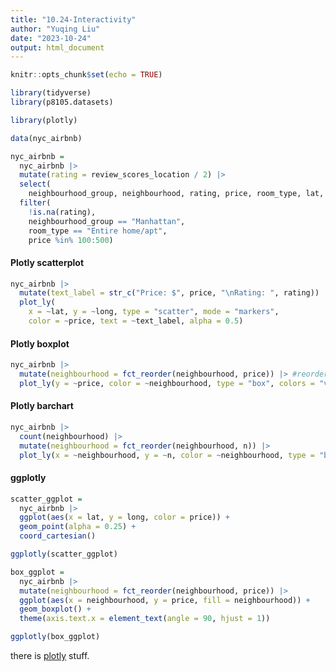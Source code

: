 ```yaml
---
title: "10.24-Interactivity"
author: "Yuqing Liu"
date: "2023-10-24"
output: html_document
---
```


```r
knitr::opts_chunk$set(echo = TRUE)
```

```r
library(tidyverse)
library(p8105.datasets)

library(plotly)
```

```r
data(nyc_airbnb)

nyc_airbnb = 
  nyc_airbnb |> 
  mutate(rating = review_scores_location / 2) |>
  select(
    neighbourhood_group, neighbourhood, rating, price, room_type, lat, long) |>
  filter(
    !is.na(rating), 
    neighbourhood_group == "Manhattan",
    room_type == "Entire home/apt",
    price %in% 100:500)
```

#### Plotly scatterplot

```r
nyc_airbnb |>
  mutate(text_label = str_c("Price: $", price, "\nRating: ", rating)) |>  # \n is a line break
  plot_ly(
    x = ~lat, y = ~long, type = "scatter", mode = "markers",
    color = ~price, text = ~text_label, alpha = 0.5)
```

#### Plotly boxplot

```r
nyc_airbnb |> 
  mutate(neighbourhood = fct_reorder(neighbourhood, price)) |> #reorder neighborhood based on price
  plot_ly(y = ~price, color = ~neighbourhood, type = "box", colors = "viridis")

```

#### Plotly barchart

```r
nyc_airbnb |> 
  count(neighbourhood) |> 
  mutate(neighbourhood = fct_reorder(neighbourhood, n)) |> 
  plot_ly(x = ~neighbourhood, y = ~n, color = ~neighbourhood, type = "bar", colors = "viridis")

```

#### ggplotly

```r
scatter_ggplot = 
  nyc_airbnb |>
  ggplot(aes(x = lat, y = long, color = price)) +
  geom_point(alpha = 0.25) +
  coord_cartesian()

ggplotly(scatter_ggplot)
```

```r
box_ggplot = 
  nyc_airbnb |> 
  mutate(neighbourhood = fct_reorder(neighbourhood, price)) |> 
  ggplot(aes(x = neighbourhood, y = price, fill = neighbourhood)) +
  geom_boxplot() +
  theme(axis.text.x = element_text(angle = 90, hjust = 1))

ggplotly(box_ggplot)
```

there is [plotly](plotly.html) stuff. 
